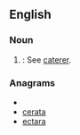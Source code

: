 ==English==

===Noun===
{{en-noun}}

# {{obsolete}}: See [[caterer]].

===Anagrams===
* {{alphagram|aacert}}
* [[cerata#English|cerata]]
* [[ectara#English|ectara]]